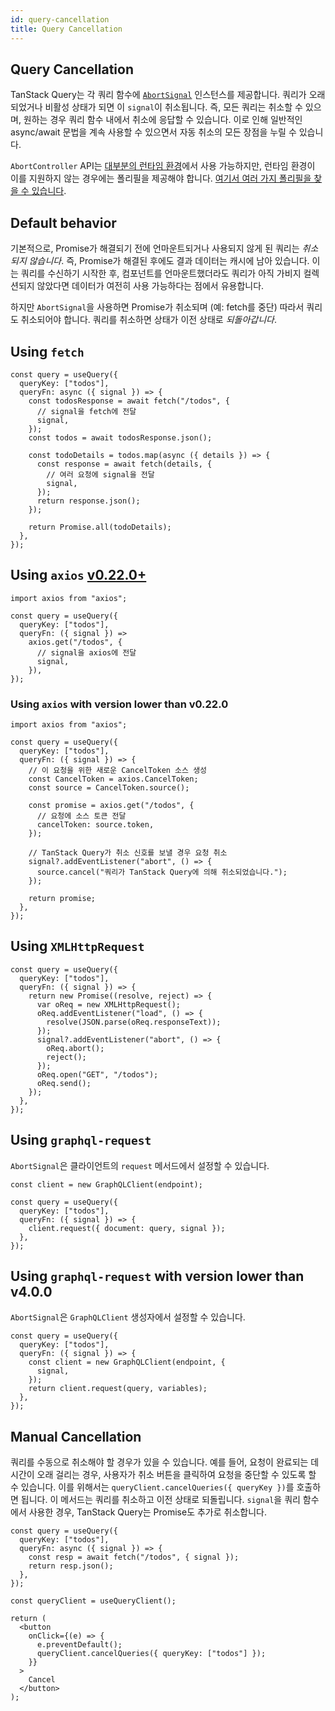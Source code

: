 ```yaml
---
id: query-cancellation
title: Query Cancellation
---
```


## Query Cancellation

TanStack Query는 각 쿼리 함수에 [`AbortSignal`](https://developer.mozilla.org/docs/Web/API/AbortSignal) 인스턴스를 제공합니다. 쿼리가 오래되었거나 비활성 상태가 되면 이 `signal`이 취소됩니다. 즉, 모든 쿼리는 취소할 수 있으며, 원하는 경우 쿼리 함수 내에서 취소에 응답할 수 있습니다. 이로 인해 일반적인 async/await 문법을 계속 사용할 수 있으면서 자동 취소의 모든 장점을 누릴 수 있습니다.

`AbortController` API는 [대부분의 런타임 환경](https://developer.mozilla.org/docs/Web/API/AbortController#browser_compatibility)에서 사용 가능하지만, 런타임 환경이 이를 지원하지 않는 경우에는 폴리필을 제공해야 합니다. [여기서 여러 가지 폴리필을 찾을 수 있습니다](https://www.npmjs.com/search?q=abortcontroller%20polyfill).

## Default behavior

기본적으로, Promise가 해결되기 전에 언마운트되거나 사용되지 않게 된 쿼리는 _취소되지 않습니다_. 즉, Promise가 해결된 후에도 결과 데이터는 캐시에 남아 있습니다. 이는 쿼리를 수신하기 시작한 후, 컴포넌트를 언마운트했더라도 쿼리가 아직 가비지 컬렉션되지 않았다면 데이터가 여전히 사용 가능하다는 점에서 유용합니다.

하지만 `AbortSignal`을 사용하면 Promise가 취소되며 (예: fetch를 중단) 따라서 쿼리도 취소되어야 합니다. 쿼리를 취소하면 상태가 이전 상태로 _되돌아갑니다_.

## Using `fetch`

[//]: # "예제"

```tsx
const query = useQuery({
  queryKey: ["todos"],
  queryFn: async ({ signal }) => {
    const todosResponse = await fetch("/todos", {
      // signal을 fetch에 전달
      signal,
    });
    const todos = await todosResponse.json();

    const todoDetails = todos.map(async ({ details }) => {
      const response = await fetch(details, {
        // 여러 요청에 signal을 전달
        signal,
      });
      return response.json();
    });

    return Promise.all(todoDetails);
  },
});
```

[//]: # "예제"

## Using `axios` [v0.22.0+](https://github.com/axios/axios/releases/tag/v0.22.0)

[//]: # "예제2"

```tsx
import axios from "axios";

const query = useQuery({
  queryKey: ["todos"],
  queryFn: ({ signal }) =>
    axios.get("/todos", {
      // signal을 axios에 전달
      signal,
    }),
});
```

[//]: # "예제2"

### Using `axios` with version lower than v0.22.0

[//]: # "예제3"

```tsx
import axios from "axios";

const query = useQuery({
  queryKey: ["todos"],
  queryFn: ({ signal }) => {
    // 이 요청을 위한 새로운 CancelToken 소스 생성
    const CancelToken = axios.CancelToken;
    const source = CancelToken.source();

    const promise = axios.get("/todos", {
      // 요청에 소스 토큰 전달
      cancelToken: source.token,
    });

    // TanStack Query가 취소 신호를 보낼 경우 요청 취소
    signal?.addEventListener("abort", () => {
      source.cancel("쿼리가 TanStack Query에 의해 취소되었습니다.");
    });

    return promise;
  },
});
```

[//]: # "예제3"

## Using `XMLHttpRequest`

[//]: # "예제4"

```tsx
const query = useQuery({
  queryKey: ["todos"],
  queryFn: ({ signal }) => {
    return new Promise((resolve, reject) => {
      var oReq = new XMLHttpRequest();
      oReq.addEventListener("load", () => {
        resolve(JSON.parse(oReq.responseText));
      });
      signal?.addEventListener("abort", () => {
        oReq.abort();
        reject();
      });
      oReq.open("GET", "/todos");
      oReq.send();
    });
  },
});
```

[//]: # "예제4"

## Using `graphql-request`

`AbortSignal`은 클라이언트의 `request` 메서드에서 설정할 수 있습니다.

[//]: # "예제5"

```tsx
const client = new GraphQLClient(endpoint);

const query = useQuery({
  queryKey: ["todos"],
  queryFn: ({ signal }) => {
    client.request({ document: query, signal });
  },
});
```

[//]: # "예제5"

## Using `graphql-request` with version lower than v4.0.0

`AbortSignal`은 `GraphQLClient` 생성자에서 설정할 수 있습니다.

[//]: # "예제6"

```tsx
const query = useQuery({
  queryKey: ["todos"],
  queryFn: ({ signal }) => {
    const client = new GraphQLClient(endpoint, {
      signal,
    });
    return client.request(query, variables);
  },
});
```

[//]: # "예제6"

## Manual Cancellation

쿼리를 수동으로 취소해야 할 경우가 있을 수 있습니다. 예를 들어, 요청이 완료되는 데 시간이 오래 걸리는 경우, 사용자가 취소 버튼을 클릭하여 요청을 중단할 수 있도록 할 수 있습니다. 이를 위해서는 `queryClient.cancelQueries({ queryKey })`를 호출하면 됩니다. 이 메서드는 쿼리를 취소하고 이전 상태로 되돌립니다. `signal`을 쿼리 함수에서 사용한 경우, TanStack Query는 Promise도 추가로 취소합니다.

[//]: # "예제7"

```tsx
const query = useQuery({
  queryKey: ["todos"],
  queryFn: async ({ signal }) => {
    const resp = await fetch("/todos", { signal });
    return resp.json();
  },
});

const queryClient = useQueryClient();

return (
  <button
    onClick={(e) => {
      e.preventDefault();
      queryClient.cancelQueries({ queryKey: ["todos"] });
    }}
  >
    Cancel
  </button>
);
```

[//]: # "예제7"
